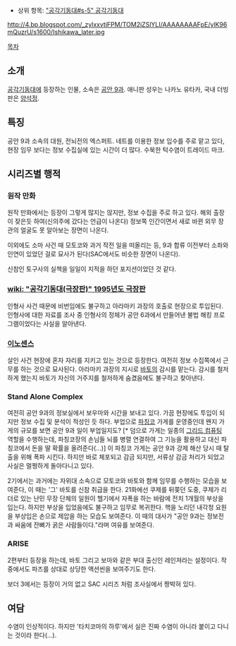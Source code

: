 * 상위 항목: [["공각기동대#s-5" 공각기동대]]

http://4.bp.blogspot.com/_zylxxvtiFPM/TOM2jZSlYLI/AAAAAAAAFpE/ylK96mQuzrU/s1600/Ishikawa_later.jpg

[[목차]]
== 소개 ==
[[공각기동대]]에 등장하는 인물, 소속은 [[공안 9과]]. 애니판 성우는 나카노 유타카, 국내 더빙판은 [[양석정]].

== 특징 ==
공안 9과 소속의 대원, 전뇌전의 엑스퍼트. 네트를 이용한 정보 입수를 주로 맡고 있다, 현장 임무 보다는 정보 수집실에 있는 시간이 더 많다. 수북한 턱수염이 트레이드 마크.

== 시리즈별 행적 ==
=== 원작 만화 ===
원작 만화에서는 등장이 그렇게 많지는 않지만, 정보 수집을 주로 하고 있다. 해외 출장이 잦은듯 하여(신의주에 갔다는 언급이 나온다) 정보쪽 인간이면서 새로 바뀐 외무 장관의 얼굴도 못 알아보는 장면이 나온다. 

이외에도 소마 사건 때 모토코와 과거 작전 일을 떠올리는 등, 9과 합류 이전부터 소좌와 인연이 있었던 걸로 묘사가 된다(SAC에서도 비슷한 장면이 나온다).

신참인 토구사의 실책을 일일이 지적을 하던 포지션이었던 것 같다.

=== [[wiki: "공각기동대(극장판)" 1995년도 극장판]] ===
인형사 사건 때문에 비번임에도 불구하고 아라마키 과장의 호출로 현장으로 투입된다. 인형사에 대한 자료를 조사 중 인형사의 정체가 공안 6과에서 만들어낸 불법 해킹 프로그램이었다는 사실을 알아낸다.

=== [[이노센스]] ===
살인 사건 현장에 혼자 자리를 지키고 있는 것으로 등장한다. 여전히 정보 수집쪽에서 근무를 하는 것으로 묘사된다. 아라마키 과장의 지시로 [[바토]]의 감시를 맡는다. 감시를 철저하게 했는지 바토가 자신의 거주지를 철저하게 숨겼음에도 불구하고 찾아낸다.

=== Stand Alone Complex ===
여전히 공안 9과의 정보실에서 보우마와 시간을 보내고 있다. 가끔 현장에도 투입이 되지만 정보 수집 및 분석이 적성인 듯 하다. 부업으로 [[파칭코]] 가게를 운영중인데 왠지 가게의 규모를 보면 공안 9과 일이 부업일지도? [* 덤으로 가게는 일종의 [[그리드 컴퓨팅]] 역할을 수행하는데,  파칭코장의 손님들 뇌를 병렬 연결하여 그 기능을 활용하고 대신 파칭코에서 돈을 딸 확률을 올려준다(...)] 이 파칭코 가게는 공안 9과 강제 해산 당시 때 탈출을 위해 폭파 시킨다. 하지만 바로 체포되고 감금 되지만, 서류상 감금 처리가 되었고 사실은 멀쩡하게 돌아다니고 있다.

2기에서는 과거에는 자위대 소속으로 모토코와 바토와 함께 임무를 수행하는 모습을 보여준다, 이 때는 '그' 바토를 신참 취급을 한다. 21화에선 쿠제를 뒤쫒던 도중, 쿠제가 리더로 있는 난민 무장 단체의 일원이 헬기에서 자폭을 하는 바람에 전치 1개월의 부상을 입는다. 하지만 부상을 입었음에도 불구하고 임무로 복귀한다. 핵을 노리던 내각청 요원을 부상입은 손으로 제압을 하는 모습도 보여준다. 이 때의 대사가 "공안 9과는 정보전과 싸움에 잔뼈가 굵은 사람들이다."라며 여유를 보여준다.

=== ARISE ===
2편부터 등장을 하는데, 바토 그리고 보마와 같은 부대 출신인 레인져라는 설정이다. 작중에서도 파즈를 상대로 상당한 액션씬을 보여주기도 한다.

보더 3에서는 등장이 거의 없고 SAC 시리즈 처럼 조사실에서 짱박혀 있다.
== 여담 ==
수염이 인상적이다. 하지만 '타치코마의 하루'에서 실은 진짜 수염이 아니라 붙이고 다니는 것이라 한다(...).
